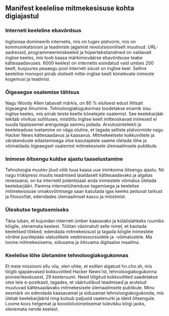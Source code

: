 

<CallToAction />

<Steps>

## Manifest keelelise mitmekesisuse kohta digiajastul

### Interneti keeleline ebavõrdsus

Inglismaa domineerib internetis, mis on tugev platvorm, mis on kommunikatsiooni ja teadmiste jagamist revolutsiooniliselt muutnud. URL-aadressid, programmeerimiskeeled ja hüpertekstiandmed on valdavalt inglise keeles, mis toob kaasa märkimisväärse ebavõrdsuse teabe kättesaadavuses. 6000 keelest on internetis esindatud vaid umbes 200 keelt, kusjuures peaaegu pool interneti sisust on inglise keel. Selline keeleline monopol piirab oluliselt mitte-inglise keelt kõnelevate inimeste kogemusi ja teadmisi.

### Õigeaegse osalemise tähtsus

Nagu Woody Allen tabavalt märkis, on 80 % elulisest edust lihtsalt õigeaegne ilmumine. Tehnoloogiakogukonnas toodetakse enamik sisu inglise keeles, mis piirab teiste keelte kõnelejate osalemist. See keelebarjäär tekitab viivitusi suhtluses, mistõttu inglise keelt mitteoskavad inimesed ei suuda tipptasemel arengutega sammu pidada. Arvutusintellekti ja keeleteaduse toetamine on väga oluline, et tagada selliste platvormide nagu Hacker News kättesaadavus ja kaasavus. Mitmekeelsete kokkuvõtete ja värskenduste edastamisega otse kasutajatele saame ületada lõhe ja võimaldada õigeaegset osalemist mitmekesisele ülemaailmsele publikule.

### Inimese õitsengu kuldse ajastu taaselustamine

Tehnoloogia muutev jõud võib tuua kaasa uue inimkonna õitsengu ajastu. Nii nagu trükipress muutis teadmised laialdaselt kättesaadavaks ja algatas renessansi, on ka internetil potentsiaali anda inimestele võimalus ületada keelebarjääri. Parema internetiühenduse tagamisega ja keelelise mitmekesisuse omaksvõtmisega saan kasutada igas keeles peituvat tarkust ja filosoofiat, edendades ülemaailmset kasvu ja mõistmist.

### Üleskutse tegutsemiseks

Täna luban, et kujundan interneti ümber kaasavaks ja külalislahkeks ruumiks kõigile, olenemata keelest. Töötan väsimatult selle nimel, et kaotada keelelised tõkked, edendada mitmekesisust ja tagada kõigile inimestele võrdne juurdepääs ulatuslikele veebiressurssidele ja -võimalustele. Ma loome mitmekesisema, sidusama ja õitsvama digitaalse maailma.

### Keelelise lõhe ületamine tehnoloogiakogukonnas

Et meie missiooni ellu viia, olen uhke, et esitlen algatust hn.cho.sh, mis tõlgib igapäevased kokkuvõtted Hacker News'ist, tehnoloogiakogukonna pioneerikeskusest, 29 keeleruumi. Need tõlgitud kokkuvõtted saadetakse otse teie e-postkasti, tagades, et väärtuslikud teadmised ja arutelud muutuvad kättesaadavaks mitmekesisele ülemaailmsele publikule. Minu eesmärk on edendada kaasavamat ja sidusamat tehnoloogiakogukonda, mis ületab keelebarjäärid ning kutsub paljusid vaatenurki ja ideid õitsengule. Loome koos helgemat ja koostöövõimelisemat tulevikku kõigi jaoks, olenemata nende keelest.

</Steps>
